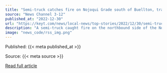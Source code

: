 ```yaml
---
title: "Semi-truck catches fire on Nojoqui Grade south of Buellton, traffic down to one lane"
source: "News Channel 3-12"
published_at: "2022-12-30"
url: "https://keyt.com/news/local-news/top-stories/2022/12/30/semi-truck-catches-fire-on-nojoqui-grade-south-of-buellton-traffic-down-to-one-lane/"
description: "A semi-truck caught fire on the northbound side of the Nojoqui Grade on Friday, impacting traffic in the area.The post Semi-truck catches fire on Nojoqui Grade south of Buellton, traffic down to one lane appeared first on News Channel 3-12."
image: "news_code/rss_img.png"
---
```



  Published: {{< meta published_at >}}
  

  Source: {{< meta source >}}
  

  [Read full article]({{< meta url >}})
  

